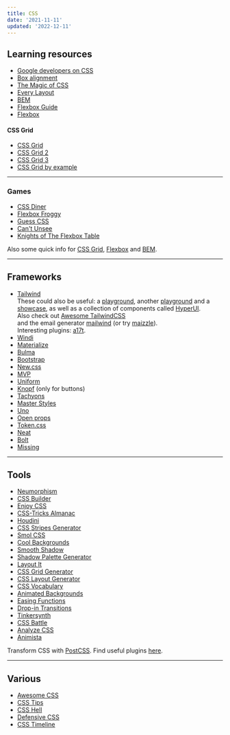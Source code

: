 ```yaml
---
title: CSS
date: '2021-11-11'
updated: '2022-12-11'
---
```


## Learning resources

-   [Google developers on CSS](https://web.dev/learn/css/)
-   [Box alignment](https://ishadeed.com/article/learn-box-alignment/)
-   [The Magic of CSS](https://adamschwartz.co/magic-of-css/)
-   [Every Layout](https://every-layout.dev/)
-   [BEM](https://en.bem.info/)
-   [Flexbox Guide](https://blog.webdevsimplified.com/2021-11/flexbox/)
-   [Flexbox](https://www.codeinwp.com/blog/css-flexbox-tutorial/)

#### CSS Grid

-   [CSS Grid](https://learncssgrid.com/)
-   [CSS Grid 2](https://www.codeinwp.com/blog/css-grid-tutorial-layout/)
-   [CSS Grid 3](https://www.euismod.dev/)
-   [CSS Grid by example](https://gridbyexample.com/)

---

### Games

-   [CSS Diner](https://flukeout.github.io/)
-   [Flexbox Froggy](https://flexboxfroggy.com/)
-   [Guess CSS](https://www.guess-css.app/)
-   [Can't Unsee](https://cantunsee.space/)
-   [Knights of The Flexbox Table](https://knightsoftheflexboxtable.com/)

Also some quick info for [CSS Grid](https://grid.malven.co/), [Flexbox](https://flexbox.malven.co/) and [BEM](https://9elements.com/bem-cheat-sheet/).

---

## Frameworks

-   [Tailwind](https://tailwindcss.com/)  
    These could also be useful: a [playground](https://tailwind.run/new),
    another [playground](https://play.tailwindcss.com/) and a
    [showcase](https://www.creative-tim.com/learning-lab/tailwind-starter-kit/presentation), as well as a collection of components called [HyperUI](https://www.hyperui.dev/).  
    Also check out [Awesome TailwindCSS](https://github.com/aniftyco/awesome-tailwindcss)  
    and the email generator [mailwind](https://github.com/soheilpro/mailwind) (or try [maizzle](https://maizzle.com/)).  
    Interesting plugins: [a17t](https://a17t.miles.land/).
-   [Windi](https://windicss.org/)
-   [Materialize](https://materializecss.com/)
-   [Bulma](https://bulma.io/)
-   [Bootstrap](https://getbootstrap.com/)
-   [New.css](https://newcss.net/)
-   [MVP](https://andybrewer.github.io/mvp/)
-   [Uniform](https://uniformcss.com/)
-   [Knopf](https://knopf.dev/) (only for buttons)
-   [Tachyons](https://tachyons.io/)
-   [Master Styles](https://styles.master.co/)
-   [Uno](https://github.com/unocss/unocss)
-   [Open props](https://open-props.style/)
-   [Token.css](https://github.com/tokencss/tokencss)
-   [Neat](https://neat.joeldare.com/)
-   [Bolt](https://github.com/tbolt/boltcss)
-   [Missing](https://missing.style/)

---

## Tools

-   [Neumorphism](https://neumorphism.io/)
-   [CSS Builder](https://cssbuilder.veliovgroup.com/)
-   [Enjoy CSS](https://enjoycss.com/)
-   [CSS-Tricks Almanac](https://css-tricks.com/almanac/)
-   [Houdini](https://houdini.how/)
-   [CSS Stripes Generator](https://stripesgenerator.com/)
-   [Smol CSS](https://smolcss.dev/)
-   [Cool Backgrounds](https://coolbackgrounds.io/)
-   [Smooth Shadow](https://shadows.brumm.af/)
-   [Shadow Palette Generator](https://www.joshwcomeau.com/shadow-palette/)
-   [Layout It](https://grid.layoutit.com/)
-   [CSS Grid Generator](https://cssgrid-generator.netlify.app/)
-   [CSS Layout Generator](https://layout.bradwoods.io/)
-   [CSS Vocabulary](http://apps.workflower.fi/vocabs/css/en)
-   [Animated Backgrounds](https://animatedbackgrounds.me/)
-   [Easing Functions](https://easings.net/)
-   [Drop-in Transitions](https://www.transition.style/)
-   [Tinkersynth](https://tinkersynth.com/)
-   [CSS Battle](https://cssbattle.dev/)
-   [Analyze CSS](https://www.projectwallace.com/analyze-css)
-   [Animista](https://animista.net/)

Transform CSS with [PostCSS](https://postcss.org/). Find useful plugins [here](https://www.postcss.parts/).

---

## Various

-   [Awesome CSS](https://github.com/awesome-css-group/awesome-css)
-   [CSS Tips](https://markodenic.com/css-tips/)
-   [CSS Hell](https://csshell.dev/)
-   [Defensive CSS](https://defensivecss.dev/)
-   [CSS Timeline](https://css-timeline.vercel.app/)
